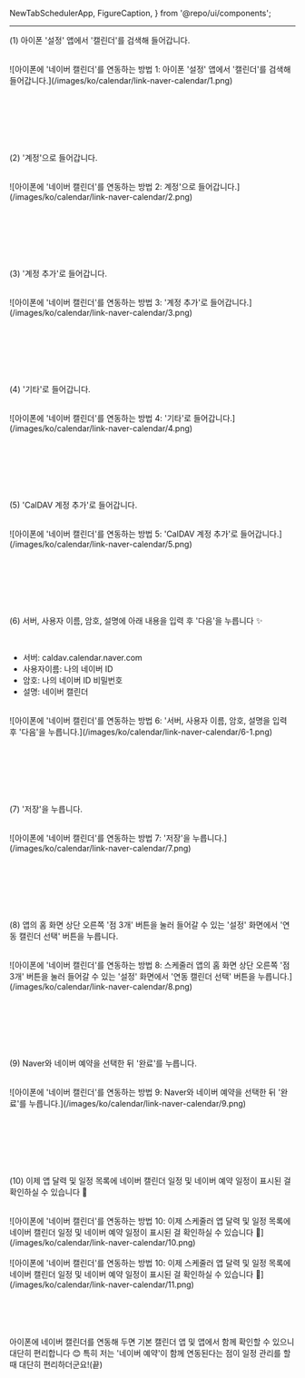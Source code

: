   NewTabSchedulerApp,
  FigureCaption,
} from '@repo/ui/components';

---

(1) 아이폰 '설정' 앱에서 '캘린더'를 검색해 들어갑니다.

<br />

<FigureCaption caption="아이폰에 '네이버 캘린더'를 연동하는 방법 1: 아이폰 '설정' 앱에서 '캘린더'를 검색해 들어갑니다.">
  ![아이폰에 '네이버 캘린더'를 연동하는 방법 1: 아이폰 '설정' 앱에서 '캘린더'를 검색해 들어갑니다.](/images/ko/calendar/link-naver-calendar/1.png)
</FigureCaption>

<br />
<br />
<br />
<br />
<br />
<br />
<br />

(2) '계정'으로 들어갑니다.

<br />

<FigureCaption caption="아이폰에 '네이버 캘린더'를 연동하는 방법 2: 계정'으로 들어갑니다.">
  ![아이폰에 '네이버 캘린더'를 연동하는 방법 2: 계정'으로 들어갑니다.](/images/ko/calendar/link-naver-calendar/2.png)
</FigureCaption>

<br />
<br />
<br />
<br />
<br />
<br />
<br />

(3) '계정 추가'로 들어갑니다.

<br />

<FigureCaption caption="아이폰에 '네이버 캘린더'를 연동하는 방법 3: '계정 추가'로 들어갑니다.">
  ![아이폰에 '네이버 캘린더'를 연동하는 방법 3: '계정 추가'로 들어갑니다.](/images/ko/calendar/link-naver-calendar/3.png)
</FigureCaption>

<br />
<br />
<br />
<br />
<br />
<br />
<br />

(4) '기타'로 들어갑니다.

<br />

<FigureCaption caption="아이폰에 '네이버 캘린더'를 연동하는 방법 4: '기타'로 들어갑니다.">
  ![아이폰에 '네이버 캘린더'를 연동하는 방법 4: '기타'로 들어갑니다.](/images/ko/calendar/link-naver-calendar/4.png)
</FigureCaption>

<br />
<br />
<br />
<br />
<br />
<br />
<br />

(5) 'CalDAV 계정 추가'로 들어갑니다.

<br />

<FigureCaption caption="아이폰에 '네이버 캘린더'를 연동하는 방법 5: 'CalDAV 계정 추가'로 들어갑니다.">
  ![아이폰에 '네이버 캘린더'를 연동하는 방법 5: 'CalDAV 계정 추가'로 들어갑니다.](/images/ko/calendar/link-naver-calendar/5.png)
</FigureCaption>

<br />
<br />
<br />
<br />
<br />
<br />
<br />

(6) 서버, 사용자 이름, 암호, 설명에 아래 내용을 입력 후 '다음'을 누릅니다 ✨

<br />

- 서버: caldav.calendar.naver.com
- 사용자이름: 나의 네이버 ID
- 암호: 나의 네이버 ID 비밀번호
- 설명: 네이버 캘린더

<br />

<FigureCaption caption="아이폰에 '네이버 캘린더'를 연동하는 방법 6: '서버, 사용자 이름, 암호, 설명을 입력 후 '다음'을 누릅니다.">
  ![아이폰에 '네이버 캘린더'를 연동하는 방법 6: '서버, 사용자 이름, 암호, 설명을 입력 후 '다음'을 누릅니다.](/images/ko/calendar/link-naver-calendar/6-1.png)
</FigureCaption>

<br />
<br />
<br />
<br />
<br />
<br />
<br />

(7) '저장'을 누릅니다.

<br />

<FigureCaption caption="아이폰에 '네이버 캘린더'를 연동하는 방법 7: '저장'을 누릅니다.">
  ![아이폰에 '네이버 캘린더'를 연동하는 방법 7: '저장'을 누릅니다.](/images/ko/calendar/link-naver-calendar/7.png)
</FigureCaption>

<br />
<br />
<br />
<br />
<br />
<br />
<br />

(8) <NewTabSchedulerApp locale='ko' /> 앱의 홈 화면 상단 오른쪽 '점 3개' 버튼을 눌러 들어갈 수 있는 '설정' 화면에서 '연동 캘린더 선택' 버튼을 누릅니다.

<br />

<FigureCaption caption="아이폰에 '네이버 캘린더'를 연동하는 방법 8: 스케줄러 앱의 홈 화면 상단 오른쪽 '점 3개' 버튼을 눌러 들어갈 수 있는 '설정' 화면에서 '연동 캘린더 선택' 버튼을 누릅니다.">
  ![아이폰에 '네이버 캘린더'를 연동하는 방법 8: 스케줄러 앱의 홈 화면 상단 오른쪽 '점 3개' 버튼을 눌러 들어갈 수 있는 '설정' 화면에서 '연동 캘린더 선택' 버튼을 누릅니다.](/images/ko/calendar/link-naver-calendar/8.png)
</FigureCaption>

<br />
<br />
<br />
<br />
<br />
<br />
<br />

(9) Naver와 네이버 예약을 선택한 뒤 '완료'를 누릅니다.

<br />

<FigureCaption caption="아이폰에 '네이버 캘린더'를 연동하는 방법 9: Naver와 네이버 예약을 선택한 뒤 '완료'를 누릅니다.">
  ![아이폰에 '네이버 캘린더'를 연동하는 방법 9: Naver와 네이버 예약을 선택한 뒤 '완료'를 누릅니다.](/images/ko/calendar/link-naver-calendar/9.png)
</FigureCaption>

<br />
<br />
<br />
<br />
<br />
<br />
<br />

(10) 이제 <NewTabSchedulerApp locale='ko' /> 앱 달력 및 일정 목록에 네이버 캘린더 일정 및 네이버 예약 일정이 표시된 걸 확인하실 수 있습니다 🎉

<br />

<FigureCaption caption="아이폰에 '네이버 캘린더'를 연동하는 방법 10: 이제 스케줄러 앱 달력 및 일정 목록에 네이버 캘린더 일정 및 네이버 예약 일정이 표시된 걸 확인하실 수 있습니다 🎉">
  ![아이폰에 '네이버 캘린더'를 연동하는 방법 10: 이제 스케줄러 앱 달력 및 일정 목록에 네이버 캘린더 일정 및 네이버 예약 일정이 표시된 걸 확인하실 수 있습니다 🎉](/images/ko/calendar/link-naver-calendar/10.png)
</FigureCaption>

<br />
<br />

<FigureCaption caption="아이폰에 '네이버 캘린더'를 연동하는 방법 10: 이제 스케줄러 앱 달력 및 일정 목록에 네이버 캘린더 일정 및 네이버 예약 일정이 표시된 걸 확인하실 수 있습니다 🎉">
  ![아이폰에 '네이버 캘린더'를 연동하는 방법 10: 이제 스케줄러 앱 달력 및 일정 목록에 네이버 캘린더 일정 및 네이버 예약 일정이 표시된 걸 확인하실 수 있습니다 🎉](/images/ko/calendar/link-naver-calendar/11.png)
</FigureCaption>

<br />
<br />
<br />
<br />
<br />

아이폰에 네이버 캘린더를 연동해 두면 기본 캘린더 앱 및 <NewTabSchedulerApp locale='ko' /> 앱에서 함께 확인할 수 있으니 대단히 편리합니다 😊 특히 저는 '네이버 예약'이 함께 연동된다는 점이 일정 관리를 할 때 대단히 편리하더군요!(끝)
